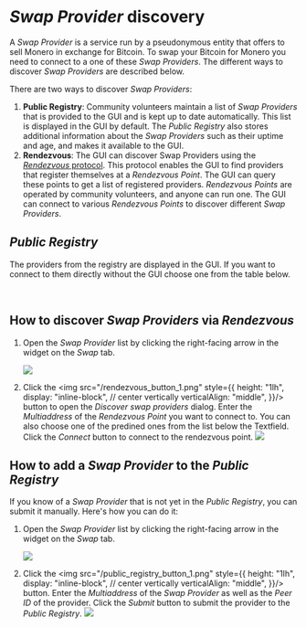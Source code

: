 # _Swap Provider_ discovery

A _Swap Provider_ is a service run by a pseudonymous entity that offers to sell Monero in exchange for Bitcoin. To swap your Bitcoin for Monero you need to connect to a one of these _Swap Providers_.
The different ways to discover _Swap Providers_ are described below.

There are two ways to discover _Swap Providers_:

1. **Public Registry**: Community volunteers maintain a list of _Swap Providers_ that is provided to the GUI and is kept up to date automatically. This list is displayed in the GUI by default. The _Public Registry_ also stores additional information about the _Swap Providers_ such as their uptime and age, and makes it available to the GUI.
2. **Rendezvous**: The GUI can discover Swap Providers using the [_Rendezvous_ protocol](https://docs.libp2p.io/concepts/discovery-routing/rendezvous/). This protocol enables the GUI to find providers that register themselves at a _Rendezvous Point_. The GUI can query these points to get a list of registered providers. _Rendezvous Points_ are operated by community volunteers, and anyone can run one. The GUI can connect to various _Rendezvous Points_ to discover different _Swap Providers_.

## _Public Registry_

The providers from the registry are displayed in the GUI. If you want to connect to them directly without the GUI choose one from the table below.


<div>
  <br/>
  <SwapProviderTable />
</div>

## How to discover _Swap Providers_ via _Rendezvous_

1. Open the _Swap Provider_ list by clicking the right-facing arrow in the widget on the _Swap_ tab.

   <img src="/rendezvous_1.png" />

2. Click the <img src="/rendezvous_button_1.png" style={{
       height: "1lh",
       display: "inline-block",
       // center vertically
       verticalAlign: "middle",
   }}/> button to open the _Discover swap providers_ dialog. Enter the _Multiaddress_ of the _Rendezvous Point_ you want to connect to. You can also choose one of the predined ones from the list below the Textfield. Click the _Connect_ button to connect to the rendezvous point.
   <img src="/rendezvous_2.png" />

## How to add a _Swap Provider_ to the _Public Registry_

If you know of a _Swap Provider_ that is not yet in the _Public Registry_, you can submit it manually. Here's how you can do it:

1. Open the _Swap Provider_ list by clicking the right-facing arrow in the widget on the _Swap_ tab.

   <img src="/rendezvous_1.png" />

2. Click the <img src="/public_registry_button_1.png" style={{
       height: "1lh",
       display: "inline-block",
       // center vertically
       verticalAlign: "middle",
   }}/> button. Enter the _Multiaddress_ of the _Swap Provider_ as well as the _Peer ID_ of the provider. Click the _Submit_ button to submit the provider to the _Public Registry_.
   <img src="/public_registry.png" />
